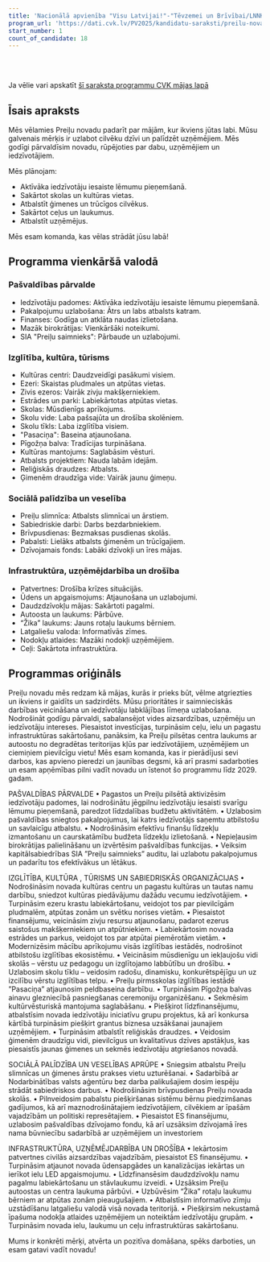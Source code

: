 ```yaml
---
title: 'Nacionālā apvienība "Visu Latvijai!"-"Tēvzemei un Brīvībai/LNNK"'
program_url: 'https://dati.cvk.lv/PV2025/kandidatu-saraksti/preilu-novads/nacionala-apvieniba-visu-latvijai-tevzemei-un-brivibailnnk'
start_number: 1
count_of_candidate: 18
---
```



<Badge text="Iedzīvotāju labklājība" variant="note" size="small" /> <Badge text="Pašvaldības pakalpojumu uzlabošana" variant="note" size="small" /> <Badge text="Izglītības un kultūras atbalsts" variant="note" size="small" /> <Badge text="Infrastruktūras attīstība" variant="note" size="small" /> <Badge text="Uzņēmējdarbības veicināšana" variant="note" size="small" />

<br/><br/> 

<Card title='Šis ir mākslīga intelekta ģenerēts apraksts' icon='starlight'>
    Ja vēlie vari apskatīt <a href={frontmatter.program_url} target='_blank'>šī saraksta programmu CVK mājas lapā</a>
    </Card>

## Īsais apraksts

Mēs vēlamies Preiļu novadu padarīt par mājām, kur ikviens jūtas labi. Mūsu galvenais mērķis ir uzlabot cilvēku dzīvi un palīdzēt uzņēmējiem. Mēs godīgi pārvaldīsim novadu, rūpējoties par dabu, uzņēmējiem un iedzīvotājiem.

Mēs plānojam:

*   Aktīvāka iedzīvotāju iesaiste lēmumu pieņemšanā.
*   Sakārtot skolas un kultūras vietas.
*   Atbalstīt ģimenes un trūcīgos cilvēkus.
*   Sakārtot ceļus un laukumus.
*   Atbalstīt uzņēmējus.

Mēs esam komanda, kas vēlas strādāt jūsu labā!

## Programma vienkāršā valodā

### Pašvaldības pārvalde
*   Iedzīvotāju padomes: Aktīvāka iedzīvotāju iesaiste lēmumu pieņemšanā.
*   Pakalpojumu uzlabošana: Ātrs un labs atbalsts katram.
*   Finanses: Godīga un atklāta naudas izlietošana.
*   Mazāk birokrātijas: Vienkāršāki noteikumi.
*   SIA "Preiļu saimnieks": Pārbaude un uzlabojumi.

### Izglītība, kultūra, tūrisms
*   Kultūras centri: Daudzveidīgi pasākumi visiem.
*   Ezeri: Skaistas pludmales un atpūtas vietas.
*   Zivis ezeros: Vairāk zivju makšķerniekiem.
*   Estrādes un parki: Labiekārtotas atpūtas vietas.
*   Skolas: Mūsdienīgs aprīkojums.
*   Skolu vide: Laba pašsajūta un drošība skolēniem.
*   Skolu tīkls: Laba izglītība visiem.
*   "Pasaciņa": Baseina atjaunošana.
*   Pīgožņa balva: Tradīcijas turpināšana.
*   Kultūras mantojums: Saglabāsim vēsturi.
*   Atbalsts projektiem: Nauda labām idejām.
*   Reliģiskās draudzes: Atbalsts.
*   Ģimenēm draudzīga vide: Vairāk jaunu ģimeņu.

### Sociālā palīdzība un veselība
*   Preiļu slimnīca: Atbalsts slimnīcai un ārstiem.
*   Sabiedriskie darbi: Darbs bezdarbniekiem.
*   Brīvpusdienas: Bezmaksas pusdienas skolās.
*   Pabalsti: Lielāks atbalsts ģimenēm un trūcīgajiem.
*   Dzīvojamais fonds: Labāki dzīvokļi un īres mājas.

### Infrastruktūra, uzņēmējdarbība un drošība
*   Patvertnes: Drošība krīzes situācijās.
*   Ūdens un apgaismojums: Atjaunošana un uzlabojumi.
*   Daudzdzīvokļu mājas: Sakārtoti pagalmi.
*   Autoosta un laukums: Pārbūve.
*   “Žika” laukums: Jauns rotaļu laukums bērniem.
*   Latgaliešu valoda: Informatīvās zīmes.
*   Nodokļu atlaides: Mazāki nodokļi uzņēmējiem.
*   Ceļi: Sakārtota infrastruktūra.

## Programmas oriģināls

Preiļu novadu mēs redzam kā mājas, kurās ir prieks būt, vēlme atgriezties un ikviens ir gaidīts un sadzirdēts. Mūsu prioritātes ir saimnieciskās darbības veicināšana un iedzīvotāju labklājības līmeņa uzlabošana. Nodrošināt godīgu pārvaldi, sabalansējot vides aizsardzības, uzņēmēju un iedzīvotāju intereses. Piesaistot investīcijas, turpināsim ceļu, ielu un pagastu infrastruktūras sakārtošanu, panāksim, ka Preiļu pilsētas centra laukums ar autoostu no degradētas teritorijas kļūs par iedzīvotājiem, uzņēmējiem un ciemiņiem pievilcīgu vietu! Mēs esam komanda, kas ir pierādījusi sevi darbos, kas apvieno pieredzi un jaunības degsmi, kā arī prasmi sadarboties un esam apņēmības pilni vadīt novadu un īstenot šo programmu līdz 2029. gadam.

PAŠVALDĪBAS PĀRVALDE
• Pagastos un Preiļu pilsētā aktivizēsim iedzīvotāju padomes, lai nodrošinātu jēgpilnu iedzīvotāju iesaisti svarīgu lēmumu pieņemšanā, paredzot līdzdalības budžetu aktivitātēm.
• Uzlabosim pašvaldības sniegtos pakalpojumus, lai katrs iedzīvotājs saņemtu atbilstošu un savlaicīgu atbalstu.
• Nodrošināsim efektīvu finanšu līdzekļu izmantošanu un caurskatāmību budžeta līdzekļu izlietošanā.
• Nepieļausim birokrātijas palielināšanu un izvērtēsim pašvaldības funkcijas.
• Veiksim kapitālsabiedrības SIA ”Preiļu saimnieks” auditu, lai uzlabotu pakalpojumus un padarītu tos efektīvākus un lētākus.

IZGLĪTĪBA, KULTŪRA , TŪRISMS UN SABIEDRISKĀS ORGANIZĀCIJAS
• Nodrošināsim novada kultūras centru un pagastu kultūras un tautas namu darbību, sniedzot kultūras piedāvājumu dažādu vecumu iedzīvotājiem.
• Turpināsim ezeru krastu labiekārtošanu, veidojot tos par pievilcīgām pludmalēm, atpūtas zonām un svētku norises vietām.
• Piesaistot finansējumu, veicināsim zivju resursu atjaunošanu, padarot ezerus saistošus makšķerniekiem un atpūtniekiem.
• Labiekārtosim novada estrādes un parkus, veidojot tos par atpūtai piemērotām vietām.
• Modernizēsim mācību aprīkojumu visās izglītības iestādēs, nodrošinot atbilstošu izglītības ekosistēmu.
• Veicināsim mūsdienīgu un iekļaujošu vidi skolās – vērstu uz pedagogu un izglītojamo labbūtību un drošību.
• Uzlabosim skolu tīklu – veidosim radošu, dinamisku, konkurētspējīgu un uz izcilību vērstu izglītības telpu.
• Preiļu pirmsskolas izglītības iestādē ”Pasaciņa” atjaunosim peldbaseina darbību.
• Turpināsim Pīgožņa balvas ainavu glezniecībā pasniegšanas ceremoniju organizēšanu.
• Sekmēsim kultūrvēsturiskā mantojuma saglabāšanu.
• Piešķirot līdzfinansējumu, atbalstīsim novada iedzīvotāju iniciatīvu grupu projektus, kā arī konkursa kārtībā turpināsim piešķirt grantus biznesa uzsākšanai jaunajiem uzņēmējiem.
• Turpināsim atbalstīt reliģiskās draudzes.
• Veidosim ģimenēm draudzīgu vidi, pievilcīgus un kvalitatīvus dzīves apstākļus, kas piesaistīs jaunas ģimenes un sekmēs iedzīvotāju atgriešanos novadā.

SOCIĀLĀ PALĪDZĪBA UN VESELĪBAS APRŪPE
• Sniegsim atbalstu Preiļu slimnīcas un ģimenes ārstu prakses vietu uzturēšanai.
• Sadarbībā ar Nodarbinātības valsts aģentūru bez darba palikušajiem dosim iespēju strādāt sabiedriskos darbus.
• Nodrošināsim brīvpusdienas Preiļu novada skolās.
• Pilnveidosim pabalstu piešķiršanas sistēmu bērnu piedzimšanas gadījumos, kā arī maznodrošinātajiem iedzīvotājiem, cilvēkiem ar īpašām vajadzībām un politiski represētajiem.
• Piesaistot ES finansējumu, uzlabosim pašvaldības dzīvojamo fondu, kā arī uzsāksim dzīvojamā īres nama būvniecību sadarbībā ar uzņēmējiem un investoriem

INFRASTRUKTŪRA, UZŅĒMĒJDARBĪBA UN DROŠĪBA
• Iekārtosim patvertnes civilās aizsardzības vajadzībām, piesaistot ES finansējumu.
• Turpināsim atjaunot novada ūdensapgādes un kanalizācijas iekārtas un ierīkot ielu LED apgaismojumu.
• Līdzfinansēsim daudzdzīvokļu namu pagalmu labiekārtošanu un stāvlaukumu izveidi.
• Uzsāksim Preiļu autoostas un centra laukuma pārbūvi.
• Uzbūvēsim “Žika” rotaļu laukumu bērniem ar atpūtas zonām pieaugušajiem.
• Atbalstīsim informatīvo zīmju uzstādīšanu latgaliešu valodā visā novada teritorijā.
• Piešķirsim nekustamā īpašuma nodokļa atlaides uzņēmējiem un noteiktām iedzīvotāju grupām.
• Turpināsim novada ielu, laukumu un ceļu infrastruktūras sakārtošanu.

Mums ir konkrēti mērķi, atvērta un pozitīva domāšana, spēks darboties, un esam gatavi vadīt novadu!
